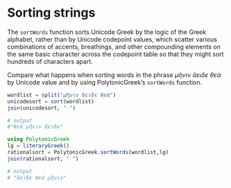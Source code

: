 # Sorting strings


The `sortWords` function sorts Unicode Greek by the logic of the Greek alphabet, rather than by Unicode codepoint values, which scatter various combinations of accents, breathings, and other compounding elements on the same basic character across the codepoint table so that they might sort hundreds of characters apart.

Compare what happens when sorting words in the phrase *μῆνιν ἄειδε θεά* by Unicode value and by using PolytonicGreek's `sortWords` function.

```julia
wordlist = split("μῆνιν ἄειδε θεά")
unicodesort = sort(wordlist)
join(unicodesort, " ")

# output
#"θεά μῆνιν ἄειδε"
```

```julia
using PolytonicGreek
lg = literaryGreek()
rationalsort = PolytonicGreek.sortWords(wordlist,lg)
join(rationalsort, " ")

# output
# "ἄειδε θεά μῆνιν"
```


